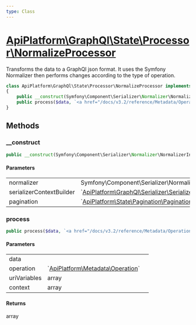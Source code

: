 ```yaml
---
type: Class
---
```


# [ApiPlatform\GraphQl\State\Processor\NormalizeProcessor](/docs/v3.2/reference/GraphQl/State/Processor/NormalizeProcessor)

Transforms the data to a GraphQl json format. It uses the Symfony Normalizer then performs changes according to the type of operation.

```php
class ApiPlatform\GraphQl\State\Processor\NormalizeProcessor implements `<a href="/docs/v3.2/reference/State/ProcessorInterface">ApiPlatform\State\ProcessorInterface</a>`
{
    public __construct(Symfony\Component\Serializer\Normalizer\NormalizerInterface $normalizer, `<a href="/docs/v3.2/reference/GraphQl/Serializer/SerializerContextBuilderInterface">ApiPlatform\GraphQl\Serializer\SerializerContextBuilderInterface</a>` $serializerContextBuilder, `<a href="/docs/v3.2/reference/State/Pagination/Pagination">ApiPlatform\State\Pagination\Pagination</a>` $pagination)
    public process($data, `<a href="/docs/v3.2/reference/Metadata/Operation">ApiPlatform\Metadata\Operation</a>` $operation, array $uriVariables, array $context): array
}
```
## Methods

### __construct



```php
public __construct(Symfony\Component\Serializer\Normalizer\NormalizerInterface $normalizer, `<a href="/docs/v3.2/reference/GraphQl/Serializer/SerializerContextBuilderInterface">ApiPlatform\GraphQl\Serializer\SerializerContextBuilderInterface</a>` $serializerContextBuilder, `<a href="/docs/v3.2/reference/State/Pagination/Pagination">ApiPlatform\State\Pagination\Pagination</a>` $pagination)
```

#### Parameters

<table><tbody>
<tr><td>normalizer</td><td>Symfony\Component\Serializer\Normalizer\NormalizerInterface</td><td></td></tr><tr><td>serializerContextBuilder</td><td>`<a href="/docs/v3.2/reference/GraphQl/Serializer/SerializerContextBuilderInterface">ApiPlatform\GraphQl\Serializer\SerializerContextBuilderInterface</a>`</td><td></td></tr><tr><td>pagination</td><td>`<a href="/docs/v3.2/reference/State/Pagination/Pagination">ApiPlatform\State\Pagination\Pagination</a>`</td><td></td></tr>
</tbody>
</table>

### process



```php
public process($data, `<a href="/docs/v3.2/reference/Metadata/Operation">ApiPlatform\Metadata\Operation</a>` $operation, array $uriVariables, array $context): array
```

#### Parameters

<table><tbody>
<tr><td>data</td><td></td><td></td></tr><tr><td>operation</td><td>`<a href="/docs/v3.2/reference/Metadata/Operation">ApiPlatform\Metadata\Operation</a>`</td><td></td></tr><tr><td>uriVariables</td><td>array</td><td></td></tr><tr><td>context</td><td>array</td><td></td></tr>
</tbody>
</table>

#### Returns

array
